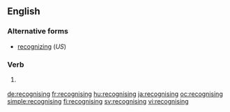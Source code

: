 ==English==

===Alternative forms===
*[[recognizing]] (''US'')

===Verb===
{{head|en|present participle}}

# {{context|British|lang=en}} {{present participle of|recognise|lang=en|nocat=1}}

[[de:recognising]]
[[fr:recognising]]
[[hu:recognising]]
[[ja:recognising]]
[[oc:recognising]]
[[simple:recognising]]
[[fi:recognising]]
[[sv:recognising]]
[[vi:recognising]]